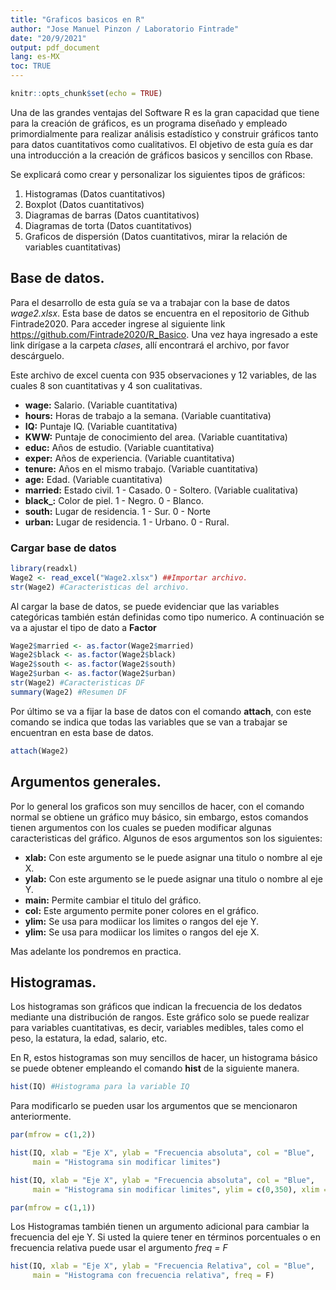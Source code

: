 ---
title: "Graficos basicos en R"
author: "Jose Manuel Pinzon / Laboratorio Fintrade"
date: "20/9/2021"
output: pdf_document
lang: es-MX
toc: TRUE
---

```{r setup, include=FALSE}
knitr::opts_chunk$set(echo = TRUE)
```


\pagebreak


Una de las grandes ventajas del Software R es la gran capacidad que tiene para la creación de gráficos, es un programa diseñado y empleado primordialmente para realizar análisis estadístico y construir gráficos tanto para datos cuantitativos como cualitativos. El objetivo de esta guía es dar una introducción a la creación de gráficos basicos y sencillos con Rbase.  

Se explicará como crear y personalizar los siguientes tipos de gráficos:  

1. Histogramas (Datos cuantitativos)
2. Boxplot (Datos cuantitativos)
3. Diagramas de barras (Datos cuantitativos)
4. Diagramas de torta (Datos cuantitativos)
5. Graficos de dispersión (Datos cuantitativos, mirar la relación de variables cuantitativas)

## Base de datos.

Para el desarrollo de esta guía se va a trabajar con la base de datos _wage2.xlsx_. Esta base de datos se encuentra en el repositorio de Github Fintrade2020. Para acceder ingrese al siguiente link <https://github.com/Fintrade2020/R_Basico>. Una vez haya ingresado a este link dirígase a la carpeta _clases_, allí encontrará el archivo, por favor descárguelo.

Este archivo de excel cuenta con 935 observaciones y 12 variables, de las cuales 8 son cuantitativas y 4 son cualitativas.

- **wage:**  Salario. (Variable cuantitativa)  
- **hours:** Horas de trabajo a la semana. (Variable cuantitativa)  
- **IQ:**    Puntaje IQ. (Variable cuantitativa)  
- **KWW:**   Puntaje de conocimiento del area. (Variable cuantitativa)  
- **educ:**  Años de estudio. (Variable cuantitativa)  
- **exper:** Años de experiencia. (Variable cuantitativa)  
- **tenure:** Años en el mismo trabajo. (Variable cuantitativa)   
- **age:** Edad. (Variable cuantitativa)   
- **married:** Estado civil. 1 - Casado. 0 - Soltero. (Variable cualitativa)  
- **black_:** Color de piel. 1 - Negro. 0 - Blanco.
- **south:** Lugar de residencia. 1 - Sur. 0 - Norte
- **urban:** Lugar de residencia. 1 - Urbano. 0 - Rural.  

### Cargar base de datos

```{r}
library(readxl)
Wage2 <- read_excel("Wage2.xlsx") ##Importar archivo.
str(Wage2) #Caracteristicas del archivo.
```

Al cargar la base de datos, se puede evidenciar que las variables categóricas también están definidas como tipo numerico. A continuación se va a ajustar el tipo de dato a **Factor**

```{r}
Wage2$married <- as.factor(Wage2$married)
Wage2$black <- as.factor(Wage2$black)
Wage2$south <- as.factor(Wage2$south)
Wage2$urban <- as.factor(Wage2$urban)
str(Wage2) #Caracteristicas DF
summary(Wage2) #Resumen DF

```

Por último se va a fijar la base de datos con el comando **attach**, con este comando se indica que todas las variables que se van a trabajar se encuentran en esta base de datos.

```{r}
attach(Wage2)
```


## Argumentos generales.

Por lo general los graficos son muy sencillos de hacer, con el comando normal se obtiene un gráfico muy básico, sin embargo, estos comandos tienen argumentos con los cuales se pueden modificar algunas caracteristicas del gráfico. Algunos de esos argumentos son los siguientes:

- **xlab:** Con este argumento se le puede asignar una titulo o nombre al eje X.
- **ylab:** Con este argumento se le puede asignar una titulo o nombre al eje Y.
- **main:** Permite cambiar el titulo del gráfico.
- **col:** Este argumento permite poner colores en el gráfico.
- **ylim:** Se usa para modiicar los limites o rangos del eje Y.
- **ylim:** Se usa para modiicar los limites o rangos del eje X.

Mas adelante los pondremos en practica.

## Histogramas.

Los histogramas son gráficos que indican la frecuencia de los dedatos mediante una distribución de rangos. Este gráfico solo se puede realizar para variables cuantitativas, es decir, variables medibles, tales como el peso, la estatura, la edad, salario, etc.

En R, estos histogramas son muy sencillos de hacer, un histograma básico se puede obtener empleando el comando **hist** de la siguiente manera.

```{r,fig.width=3, fig.height=3}
hist(IQ) #Histograma para la variable IQ

```

Para modificarlo se pueden usar los argumentos que se mencionaron anteriormente.

```{r,echo=FALSE}
par(mfrow = c(1,2))
```


```{r,fig.width=3, fig.height=3}

hist(IQ, xlab = "Eje X", ylab = "Frecuencia absoluta", col = "Blue", 
     main = "Histograma sin modificar limites")

hist(IQ, xlab = "Eje X", ylab = "Frecuencia absoluta", col = "Blue", 
     main = "Histograma sin modificar limites", ylim = c(0,350), xlim = c(35,160))

```

```{r,echo=FALSE}
par(mfrow = c(1,1))
```


Los Histogramas también tienen un argumento adicional para cambiar la frecuencia del eje Y. Si usted la quiere tener en términos porcentuales o en frecuencia relativa puede usar el argumento _freq = F_

```{r, fig.width=3, fig.height=3}
hist(IQ, xlab = "Eje X", ylab = "Frecuencia Relativa", col = "Blue", 
     main = "Histograma con frecuencia relativa", freq = F)
```


```{r}

```

